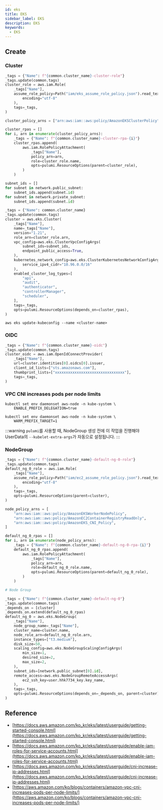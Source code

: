 ```yaml
---
id: eks
title: EKS
sidebar_label: EKS
description: EKS
keywords:
  - EKS
---
```


## Create

### Cluster

```python {36,43}
_tags = {"Name": f"{common.cluster_name}-cluster-role"}
_tags.update(common.tags)
cluster_role = aws.iam.Role(
    _tags["Name"],
    assume_role_policy=Path("iam/eks_assume_role_policy.json").read_text(
        encoding="utf-8"
    ),
    tags=_tags,
)

cluster_policy_arns = ["arn:aws:iam::aws:policy/AmazonEKSClusterPolicy"]

cluster_rpas = []
for i, arn in enumerate(cluster_policy_arns):
    _tags = {"Name": f"{common.cluster_name}-cluster-rpa-{i}"}
    cluster_rpas.append(
        aws.iam.RolePolicyAttachment(
            _tags["Name"],
            policy_arn=arn,
            role=cluster_role.name,
            opts=pulumi.ResourceOptions(parent=cluster_role),
        )
    )

subnet_ids = []
for subnet in network.public_subnet:
    subnet_ids.append(subnet.id)
for subnet in network.private_subnet:
    subnet_ids.append(subnet.id)

_tags = {"Name": common.cluster_name}
_tags.update(common.tags)
cluster = aws.eks.Cluster(
    _tags["Name"],
    name=_tags["Name"],
    version="1.21",
    role_arn=cluster_role.arn,
    vpc_config=aws.eks.ClusterVpcConfigArgs(
        subnet_ids=subnet_ids,
        endpoint_public_access=True,
    ),
    kubernetes_network_config=aws.eks.ClusterKubernetesNetworkConfigArgs(
        service_ipv4_cidr="10.96.0.0/16"
    ),
    enabled_cluster_log_types=[
        "api",
        "audit",
        "authenticator",
        "controllerManager",
        "scheduler",
    ],
    tags=_tags,
    opts=pulumi.ResourceOptions(depends_on=cluster_rpas),
)
```

```shell
aws eks update-kubeconfig --name <cluster-name>
```

### OIDC

```python {7}
_tags = {"Name": f"{common.cluster_name}-oidc"}
_tags.update(common.tags)
cluster_oidc = aws.iam.OpenIdConnectProvider(
    _tags["Name"],
    url=cluster.identities[0].oidcs[0].issuer,
    client_id_lists=["sts.amazonaws.com"],
    thumbprint_lists=["xxxxxxxxxxxxxxxxxxxxxxxxxxxxxxxx"],
    tags=_tags,
)
```

### VPC CNI increases pods per node limits

```shell
kubectl set env daemonset aws-node -n kube-system \
    ENABLE_PREFIX_DELEGATION=true
```

```shell
kubectl set env daemonset aws-node -n kube-system \
    WARM_PREFIX_TARGET=1
```

:::warning
`pulumi`를 사용할 때, NodeGroup 생성 전에 이 작업을 진행해야 UserData의 `--kubelet-extra-args`가 자동으로 설정됩니다.
:::

### NodeGroup

```python {41-51}
_tags = {"Name": f"{common.cluster_name}-default-ng-0-role"}
_tags.update(common.tags)
default_ng_0_role = aws.iam.Role(
    _tags["Name"],
    assume_role_policy=Path("iam/ec2_assume_role_policy.json").read_text(
        encoding="utf-8"
    ),
    tags=_tags,
    opts=pulumi.ResourceOptions(parent=cluster),
)

node_policy_arns = [
    "arn:aws:iam::aws:policy/AmazonEKSWorkerNodePolicy",
    "arn:aws:iam::aws:policy/AmazonEC2ContainerRegistryReadOnly",
    "arn:aws:iam::aws:policy/AmazonEKS_CNI_Policy",
]

default_ng_0_rpas = []
for i, arn in enumerate(node_policy_arns):
    _tags = {"Name": f"{common.cluster_name}-default-ng-0-rpa-{i}"}
    default_ng_0_rpas.append(
        aws.iam.RolePolicyAttachment(
            _tags["Name"],
            policy_arn=arn,
            role=default_ng_0_role.name,
            opts=pulumi.ResourceOptions(parent=default_ng_0_role),
        )
    )

# Node Group

_tags = {"Name": f"{common.cluster_name}-default-ng-0"}
_tags.update(common.tags)
_depends_on = [cluster]
_depends_on.extend(default_ng_0_rpas)
default_ng_0 = aws.eks.NodeGroup(
    _tags["Name"],
    node_group_name=_tags["Name"],
    cluster_name=cluster.name,
    node_role_arn=default_ng_0_role.arn,
    instance_types=["t3.medium"],
    disk_size=50,
    scaling_config=aws.eks.NodeGroupScalingConfigArgs(
        min_size=1,
        desired_size=2,
        max_size=2,
    ),
    subnet_ids=[network.public_subnet[0].id],
    remote_access=aws.eks.NodeGroupRemoteAccessArgs(
        ec2_ssh_key=user.hhk7734_key.key_name,
    ),
    tags=_tags,
    opts=pulumi.ResourceOptions(depends_on=_depends_on, parent=cluster),
)
```

## Reference

- [https://docs.aws.amazon.com/ko_kr/eks/latest/userguide/getting-started-console.html](https://docs.aws.amazon.com/ko_kr/eks/latest/userguide/getting-started-console.html)
- [https://docs.aws.amazon.com/ko_kr/eks/latest/userguide/enable-iam-roles-for-service-accounts.html](https://docs.aws.amazon.com/ko_kr/eks/latest/userguide/enable-iam-roles-for-service-accounts.html)
- [https://docs.aws.amazon.com/ko_kr/eks/latest/userguide/cni-increase-ip-addresses.html](https://docs.aws.amazon.com/ko_kr/eks/latest/userguide/cni-increase-ip-addresses.html)
- [https://aws.amazon.com/ko/blogs/containers/amazon-vpc-cni-increases-pods-per-node-limits/](https://aws.amazon.com/ko/blogs/containers/amazon-vpc-cni-increases-pods-per-node-limits/)
